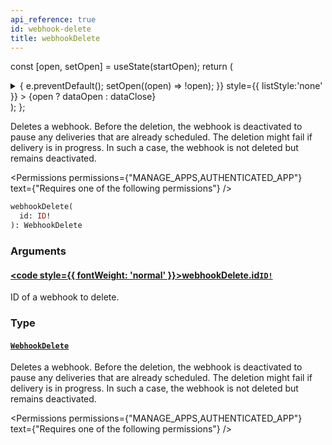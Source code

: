 ```yaml
---
api_reference: true
id: webhook-delete
title: webhookDelete
---
```






const [open, setOpen] = useState(startOpen);
return (
<details {...(open ? { open: true } : {})} className="details" style={{ border:'none', boxShadow:'none', background:'var(--ifm-background-color)' }}>
<summary
onClick={(e) => {
e.preventDefault();
setOpen((open) => !open);
}}
style={{ listStyle:'none' }} >
{open ? dataOpen : dataClose}
</summary>
{open && children}
</details>
);
};

Deletes a webhook. Before the deletion, the webhook is deactivated to pause any deliveries that are already scheduled. The deletion might fail if delivery is in progress. In such a case, the webhook is not deleted but remains deactivated.


<Permissions permissions={"MANAGE_APPS,AUTHENTICATED_APP"} text={"Requires one of the following permissions"} />


```graphql
webhookDelete(
  id: ID!
): WebhookDelete
```

### Arguments

#### [<code style={{ fontWeight: 'normal' }}>webhookDelete.<b>id</b></code>](#)<Bullet />[`ID!`](../../../api-reference/miscellaneous/scalars/id.mdx) <Badge class="badge badge--secondary" text="non-null"/> <Badge class="badge badge--secondary" text="scalar"/> <Badge class="badge badge--secondary" text="miscellaneous"/>

ID of a webhook to delete.

### Type

#### [`WebhookDelete`](../../../api-reference/webhooks/objects/webhook-delete.mdx) <Badge class="badge badge--secondary" text="object"/> <Badge class="badge badge--secondary" text="webhooks"/>

Deletes a webhook. Before the deletion, the webhook is deactivated to pause any deliveries that are already scheduled. The deletion might fail if delivery is in progress. In such a case, the webhook is not deleted but remains deactivated.


<Permissions permissions={"MANAGE_APPS,AUTHENTICATED_APP"} text={"Requires one of the following permissions"} />


